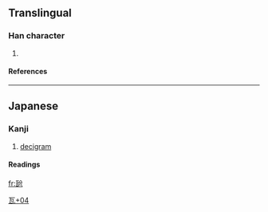 ==Translingual==
===Han character===
{{Han char|rn=98|rad=瓦|as=04|sn=9|four=|canj=一弓金尸竹 (MNCSH)}}
# {{defn|Han|sort=瓦04}}
====References====
{{Han ref|kx=0748.201|dkj=21465|dj=1157.080|hdz=21422.161|uh=74F0|ud=29936}}

----
==Japanese==
===Kanji===
{{ja-kanji|grade=|rs=瓦04}}
# [[decigram]]
====Readings====
{{ja-readings|on=|kun=[[でしぐらむ]] (deshiguramu)}}




[[Category:Japanese-only CJKV Characters|瓦+04]]

[[fr:瓰]]